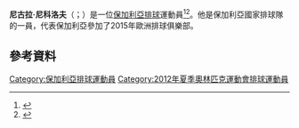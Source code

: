 {{blpsources|time=2015-11-22T01:03:17+00:00}}
{{expand|time=2015-11-22T01:03:17+00:00}}
'''尼古拉·尼科洛夫'''（{{lang-bg|Николай Николов}}；{{bd|1986年|7月29日}}）是一位[[保加利亞|保加利亞]][[排球|排球]]運動員<ref>{{cite web
|url=http://www.sportal.bg/news.php?news=235329
|title=Николай Николов: oтбивам атаки на фенките в интернет
|author=sportal bg editorial board
|accessdate=2013-09-25
|archive-date=2013-09-27
|archive-url=https://web.archive.org/web/20130927105948/http://www.sportal.bg/news.php?news=235329
|dead-url=no
}}</ref><ref>{{cite web
|url=http://www.sportal.bg/news.php?news=156108
|title=20 Въпроса към…Николай Николов
|author=sportal bg editorial board
|accessdate=2013-09-25
|archive-date=2013-09-27
|archive-url=https://web.archive.org/web/20130927105858/http://www.sportal.bg/news.php?news=156108
|dead-url=no
}}</ref>。他是保加利亞國家排球隊的一員，代表保加利亞參加了2015年歐洲排球俱樂部。

==參考資料==
{{Reflist}}

[[Category:保加利亞排球運動員|Category:保加利亞排球運動員]]
[[Category:2012年夏季奧林匹克運動會排球運動員|Category:2012年夏季奧林匹克運動會排球運動員]]